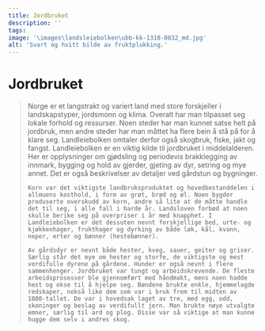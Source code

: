 ```yaml
---
title: Jordbruket
description: ''
tags:
image: '\images\landsleiebolken\ubb-kk-1318-0832_md.jpg'
alt: 'Svart og hvitt bilde av fruktplukking.'
---
```



# Jordbruket

<Blockquote
    quote='«Den som vil, kan sakesløst hogge trevirke til plog og ard i enhvers skog, selv om det ikke er bedt om lov til det.»'
    footer='Landsleiebolken, kapittel 16' />

<Spacer height={40}/>
<Container stil="initial side">
    Norge er et langstrakt og variert land med store forskjeller i landskapstyper, jordsmonn og klima. Overalt har man tilpasset seg lokale forhold og ressurser. Noen steder har man kunnet satse helt på jordbruk, men andre steder har man måttet ha flere bein å stå på for å klare seg. Landleiebolken omtaler derfor også skogbruk, fiske, jakt og fangst. 
    Landleiebolken er en viktig kilde til jordbruket i middelalderen. Her er opplysninger om gjødsling og periodevis brakklegging av innmark, bygging og hold av gjerder, gjeting av dyr, setring og mye annet. Det er også beskrivelser av detaljer ved gårdstun og bygninger. 
    
    Korn var det viktigste landbruksproduktet og hovedbestanddelen i allmuens kosthold, i form av grøt, brød og øl. Noen bygder produserte overskudd av korn, andre så lite at de måtte handle det til seg, i alle fall i harde år. Landsloven forbød at noen skulle berike seg på overpriser i år med knapphet. I Landleiebolken er det dessuten nevnt forskjellige bed, urte- og kjøkkenhager, frukthager og dyrking av både løk, kål, kvann, neper, erter og bønner (hestebønner). 
    
    Av gårdsdyr er nevnt både hester, kveg, sauer, geiter og griser. Særlig står det mye om hester og storfe, de viktigste og mest verdifulle dyrene på gårdene. Hunder er også nevnt i flere sammenhenger. Jordbruket var tungt og arbeidskrevende. De fleste arbeidsprosesser ble gjennomført med håndmakt, mens noen hadde hest og okse til å hjelpe seg. Bøndene brukte enkle, hjemmelagde redskaper, nokså like dem som var i bruk frem til midten av 1800-tallet. De var i hovedsak laget av tre, med egg, odd, skoninger og beslag av verdifullt jern. Man brukte nøye utvalgte emner, særlig til ard og plog. Disse var så viktige at man kunne hugge dem selv i andres skog.
</Container>

<Figure
    image="/images/landsleiebolken/Bf_B3461_EK_01.jpg"
    title="Ardskoning av jern"
    alt="Ardskoning av jern"
    href="https://digitaltmuseum.no/021029822714/spidsen-ard"
>
</Figure>